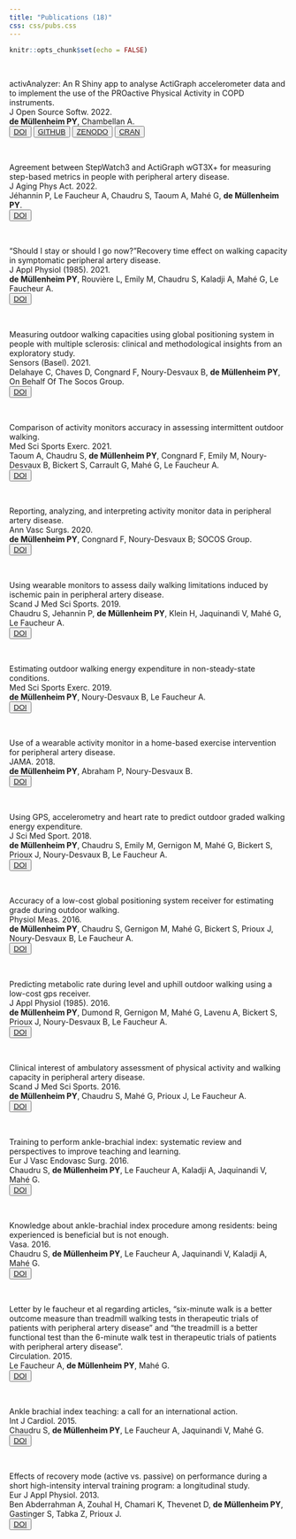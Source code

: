 ```yaml
---
title: "Publications (18)"
css: css/pubs.css
---
```


```r
knitr::opts_chunk$set(echo = FALSE)
```

<br>

<!--P18---------------------------------------------------------------------------------------------------->
<!--Title-->
<div class="title">activAnalyzer: An R Shiny app to analyse ActiGraph accelerometer data and to implement the use of the PROactive Physical Activity in COPD instruments.</div>

<!--Journal & Date-->
<div><span class="journal">J Open Source Softw. </span><span class="date">2022.</span></div>

<!--Authors-->
<div class="authors">**de Müllenheim PY**, Chambellan A.</div>

<!--Link-->
<button class="btn-default">
<a href="https://joss.theoj.org/papers/10.21105/joss.04741">DOI</a>
</button>
<button class="btn-default">
<a href="https://github.com/pydemull/activAnalyzer">GITHUB</a>
</button>
<button class="btn-default">
<a href="https://zenodo.org/record/7384191#.Y-os45rMJPY">ZENODO</a>
</button>
<button class="btn-default">
<a href="https://cran.r-project.org/web/packages/activAnalyzer/index.html">CRAN</a>
</button>
<!-- -------------------------------------------------------------------------------------------------- -->
<br>


<!--P17---------------------------------------------------------------------------------------------------->
<!--Title-->
<div class="title">Agreement between StepWatch3 and ActiGraph wGT3X+ for measuring step-based metrics in people with peripheral artery disease.</div>

<!--Journal & Date-->
<div><span class="journal">J Aging Phys Act. </span><span class="date">2022.</span></div>

<!--Authors-->
<div class="authors">Jéhannin P, Le Faucheur A, Chaudru S, Taoum A, Mahé G, **de Müllenheim PY**.</div>

<!--Link-->
<button class="btn-default">
<a href="https://journals.humankinetics.com/view/journals/japa/30/2/article-p225.xml">DOI</a>
</button>
<!-- -------------------------------------------------------------------------------------------------- -->
<br>


<!--P16---------------------------------------------------------------------------------------------------->
<!--Title-->
<div class="title">"Should I stay or should I go now?"Recovery time effect on walking capacity in symptomatic peripheral artery disease.</div>

<!--Journal & Date-->
<div><span class="journal">J Appl Physiol (1985). </span><span class="date">2021.</span></div>

<!--Authors-->
<div class="authors">**de Müllenheim PY**, Rouvière L, Emily M, Chaudru S, Kaladji A, Mahé G, Le Faucheur A.</div>

<!--Link-->
<button class="btn-default">
<a href="https://journals.physiology.org/doi/full/10.1152/japplphysiol.00441.2020">DOI</a>
</button>
<!-- -------------------------------------------------------------------------------------------------- -->
<br>


<!--P15---------------------------------------------------------------------------------------------------->
<!--Title-->
<div class="title">Measuring outdoor walking capacities using global positioning system in people with multiple sclerosis: clinical and methodological insights from an exploratory study.</div>

<!--Journal & Date-->
<div><span class="journal">Sensors (Basel). </span><span class="date">2021.</span></div>

<!--Authors-->
<div class="authors">Delahaye C, Chaves D, Congnard F, Noury-Desvaux B, **de Müllenheim PY**, On Behalf Of The Socos Group.</div>

<!--Link-->
<button class="btn-default">
<a href="https://www.mdpi.com/1424-8220/21/9/3189">DOI</a>
</button>
<!-- -------------------------------------------------------------------------------------------------- -->
<br>


<!--P14---------------------------------------------------------------------------------------------------->
<!--Title-->
<div class="title">Comparison of activity monitors accuracy in assessing intermittent outdoor walking.</div>

<!--Journal & Date-->
<div><span class="journal">Med Sci Sports Exerc. </span><span class="date">2021.</span></div>

<!--Authors-->
<div class="authors">Taoum A, Chaudru S, **de Müllenheim PY**, Congnard F, Emily M, Noury-Desvaux B, Bickert S, Carrault G, Mahé G, Le Faucheur A.</div>

<!--Link-->
<button class="btn-default">
<a href="https://journals.lww.com/acsm-msse/Fulltext/2021/06000/Comparison_of_Activity_Monitors_Accuracy_in.23.aspx">DOI</a>
</button>
<!-- -------------------------------------------------------------------------------------------------- -->
<br>


<!--P13---------------------------------------------------------------------------------------------------->
<!--Title-->
<div class="title">Reporting, analyzing, and interpreting activity monitor data in peripheral artery disease.</div>

<!--Journal & Date-->
<div><span class="journal">Ann Vasc Surgs. </span><span class="date">2020.</span></div>

<!--Authors-->
<div class="authors">**de Müllenheim PY**, Congnard F, Noury-Desvaux B; SOCOS Group.</div>

<!--Link-->
<button class="btn-default">
<a href="https://www.annalsofvascularsurgery.com/article/S0890-5096(20)30197-7/fulltext">DOI</a>
</button>
<!-- -------------------------------------------------------------------------------------------------- -->
<br>


<!--P12---------------------------------------------------------------------------------------------------->
<!--Title-->
<div class="title">Using wearable monitors to assess daily walking limitations induced by ischemic pain in peripheral artery disease.</div>

<!--Journal & Date-->
<div><span class="journal">Scand J Med Sci Sports. </span><span class="date">2019.</span></div>

<!--Authors-->
<div class="authors">Chaudru S, Jehannin P, **de Müllenheim PY**, Klein H, Jaquinandi V, Mahé G, Le Faucheur A.</div>

<!--Link-->
<button class="btn-default">
<a href="https://onlinelibrary.wiley.com/doi/10.1111/sms.13511">DOI</a>
</button>
<!-- -------------------------------------------------------------------------------------------------- -->
<br>


<!--P11---------------------------------------------------------------------------------------------------->
<!--Title-->
<div class="title">Estimating outdoor walking energy expenditure in non-steady-state conditions.</div>

<!--Journal & Date-->
<div><span class="journal">Med Sci Sports Exerc. </span><span class="date">2019.</span></div>

<!--Authors-->
<div class="authors">**de Müllenheim PY**, Noury-Desvaux B, Le Faucheur A.</div>

<!--Link-->
<button class="btn-default">
<a href="https://journals.lww.com/acsm-msse/pages/articleviewer.aspx?year=2019&issue=07000&article=00025&type=Fulltext">DOI</a>
</button>
<!-- -------------------------------------------------------------------------------------------------- -->
<br>


<!--P10---------------------------------------------------------------------------------------------------->
<!--Title-->
<div class="title">Use of a wearable activity monitor in a home-based exercise intervention for peripheral artery disease.</div>

<!--Journal & Date-->
<div><span class="journal">JAMA. </span><span class="date">2018.</span></div>

<!--Authors-->
<div class="authors">**de Müllenheim PY**, Abraham P, Noury-Desvaux B.</div>

<!--Link-->
<button class="btn-default">
<a href="https://jamanetwork.com/journals/jama/article-abstract/2703332">DOI</a>
</button>
<!-- -------------------------------------------------------------------------------------------------- -->
<br>


<!--P9---------------------------------------------------------------------------------------------------->
<!--Title-->
<div class="title">Using GPS, accelerometry and heart rate to predict outdoor graded walking energy expenditure.</div>

<!--Journal & Date-->
<div><span class="journal">J Sci Med Sport. </span><span class="date">2018.</span></div>

<!--Authors-->
<div class="authors">**de Müllenheim PY**, Chaudru S, Emily M, Gernigon M, Mahé G, Bickert S, Prioux J, Noury-Desvaux B, Le Faucheur A.</div>

<!--Link-->
<button class="btn-default">
<a href="https://www.jsams.org/article/S1440-2440(17)31654-7/fulltext">DOI</a>
</button>
<!-- -------------------------------------------------------------------------------------------------- -->
<br>


<!--P8---------------------------------------------------------------------------------------------------->
<!--Title-->
<div class="title">Accuracy of a low-cost global positioning system receiver for estimating grade during outdoor walking.</div>

<!--Journal & Date-->
<div><span class="journal">Physiol Meas. </span><span class="date">2016.</span></div>

<!--Authors-->
<div class="authors">**de Müllenheim PY**, Chaudru S, Gernigon M, Mahé G, Bickert S, Prioux J, Noury-Desvaux B, Le Faucheur A.</div>

<!--Link-->
<button class="btn-default">
<a href="https://iopscience.iop.org/article/10.1088/0967-3334/37/10/1741">DOI</a>
</button>
<!-- -------------------------------------------------------------------------------------------------- -->
<br>


<!--P7---------------------------------------------------------------------------------------------------->
<!--Title-->
<div class="title">Predicting metabolic rate during level and uphill outdoor walking using a low-cost gps receiver.</div>

<!--Journal & Date-->
<div><span class="journal">J Appl Physiol (1985). </span><span class="date">2016.</span></div>

<!--Authors-->
<div class="authors">**de Müllenheim PY**, Dumond R, Gernigon M, Mahé G, Lavenu A, Bickert S, Prioux J, Noury-Desvaux B, Le Faucheur A.</div>

<!--Link-->
<button class="btn-default">
<a href="https://journals.physiology.org/doi/full/10.1152/japplphysiol.00224.2016">DOI</a>
</button>
<!-- -------------------------------------------------------------------------------------------------- -->
<br>


<!--P6---------------------------------------------------------------------------------------------------->
<!--Title-->
<div class="title">Clinical interest of ambulatory assessment of physical activity and walking capacity in peripheral artery disease.</div>

<!--Journal & Date-->
<div><span class="journal">Scand J Med Sci Sports. </span><span class="date">2016.</span></div>

<!--Authors-->
<div class="authors">**de Müllenheim PY**, Chaudru S, Mahé G, Prioux J, Le Faucheur A.</div>

<!--Link-->
<button class="btn-default">
<a href="https://onlinelibrary.wiley.com/doi/10.1111/sms.12512">DOI</a>
</button>
<!-- -------------------------------------------------------------------------------------------------- -->
<br>


<!--P5---------------------------------------------------------------------------------------------------->
<!--Title-->
<div class="title">Training to perform ankle-brachial index: systematic review and perspectives to improve teaching and learning.</div>

<!--Journal & Date-->
<div><span class="journal">Eur J Vasc Endovasc Surg. </span><span class="date">2016.</span></div>

<!--Authors-->
<div class="authors">Chaudru S, **de Müllenheim PY**, Le Faucheur A, Kaladji A, Jaquinandi V, Mahé G.</div>

<!--Link-->
<button class="btn-default">
<a href="https://www.ejves.com/article/S1078-5884(15)00680-2/fulltext">DOI</a>
</button>
<!-- -------------------------------------------------------------------------------------------------- -->
<br>


<!--P4---------------------------------------------------------------------------------------------------->
<!--Title-->
<div class="title">Knowledge about ankle-brachial index procedure among residents: being experienced is beneficial but is not enough.</div>

<!--Journal & Date-->
<div><span class="journal">Vasa. </span><span class="date">2016.</span></div>

<!--Authors-->
<div class="authors">Chaudru S, **de Müllenheim PY**, Le Faucheur A, Jaquinandi V, Kaladji A, Mahé G.</div>

<!--Link-->
<button class="btn-default">
<a href="https://econtent.hogrefe.com/doi/10.1024/0301-1526/a000493">DOI</a>
</button>
<!-- -------------------------------------------------------------------------------------------------- -->
<br>

<!--P3---------------------------------------------------------------------------------------------------->
<!--Title-->
<div class="title">Letter by le faucheur et al regarding articles, "six-minute walk is a better outcome measure than treadmill walking tests in therapeutic trials of patients with peripheral artery disease" and "the treadmill is a better functional test than the 6-minute walk test in therapeutic trials of patients with peripheral artery disease".</div>

<!--Journal & Date-->
<div><span class="journal">Circulation. </span><span class="date">2015.</span></div>

<!--Authors-->
<div class="authors">Le Faucheur A, **de Müllenheim PY**, Mahé G.</div>

<!--Link-->
<button class="btn-default">
<a href="https://www.ahajournals.org/doi/10.1161/CIRCULATIONAHA.114.012389">DOI</a>
</button>
<!-- -------------------------------------------------------------------------------------------------- -->
<br>


<!--P2---------------------------------------------------------------------------------------------------->
<!--Title-->
<div class="title">Ankle brachial index teaching: a call for an international action.</div>

<!--Journal & Date-->
<div><span class="journal">Int J Cardiol. </span><span class="date">2015.</span></div>

<!--Authors-->
<div class="authors">Chaudru S, **de Müllenheim PY**, Le Faucheur A, Jaquinandi V, Mahé G.</div>

<!--Link-->
<button class="btn-default">
<a href="https://www.internationaljournalofcardiology.com/article/S0167-5273(15)00255-7/fulltext">DOI</a>
</button>
<!-- -------------------------------------------------------------------------------------------------- -->
<br>


<!--P1---------------------------------------------------------------------------------------------------->
<!--Title-->
<div class="title">Effects of recovery mode (active vs. passive) on performance during a short    high-intensity interval training program: a longitudinal study.</div>

<!--Journal & Date-->
<div><span class="journal">Eur J Appl Physiol. </span><span class="date">2013.</span></div>

<!--Authors-->
<div class="authors">Ben Abderrahman A, Zouhal H, Chamari K, Thevenet D,  **de Müllenheim PY**, Gastinger S, Tabka Z, Prioux J.</div>

<!--Link-->
<button class="btn-default">
<a href="https://link.springer.com/article/10.1007/s00421-012-2556-9">DOI</a>
</button>
<!-- -------------------------------------------------------------------------------------------------- -->
<br>
